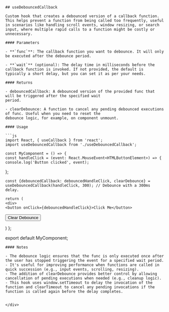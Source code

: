 
<Meta title="Hooks/useDebouncedCallback" />

<div style={{ paddingInlineStart: '20px' }}>

    ## useDebouncedCallback

    Custom hook that creates a debounced version of a callback function. This helps prevent a function from being called too frequently, useful in scenarios like handling scroll events, window resizing, or search input, where multiple rapid calls to a function might be costly or unnecessary.

    #### Parameters

    - **`func`**: The callback function you want to debounce. It will only be executed after the debounce period.

    - **`wait`** (optional): The delay time in milliseconds before the callback function is invoked. If not provided, the default is typically a short delay, but you can set it as per your needs.

    #### Returns

    - debouncedCallback: A debounced version of the provided func that will be triggered after the specified wait
    period.

    - clearDebounce: A function to cancel any pending debounced executions of func. Useful when you need to reset the
    debounce logic, for example, on component unmount.

    #### Usage

    ```js
    import React, { useCallback } from 'react';
    import useDebouncedCallback from './useDebouncedCallback';

    const MyComponent = () => {
    const handleClick = (event: React.MouseEvent<HTMLButtonElement>) => {
    console.log('Button clicked', event);
};

    const {debouncedCallback: debouncedHandleClick, clearDebounce} = useDebouncedCallback(handleClick, 300); // Debounce with a 300ms delay.

    return (
    <div>
    <button onClick={debouncedHandleClick}>Click Me</button>
<button onClick={clearDebounce}>Clear Debounce</button>
</div>
)
};

export default MyComponent;
```
#### Notes

- The debounce logic ensures that the func is only executed once after the user has stopped triggering the event for a specified wait period.
- It's useful for improving performance when functions are called in quick succession (e.g., input events, scrolling, resizing).
- The addition of clearDebounce provides better control by allowing cancellation of pending executions when needed (e.g., cleanup logic).
- This hook uses window.setTimeout to delay the invocation of the function and clearTimeout to cancel any pending invocations if the function is called again before the delay completes.


</div>
